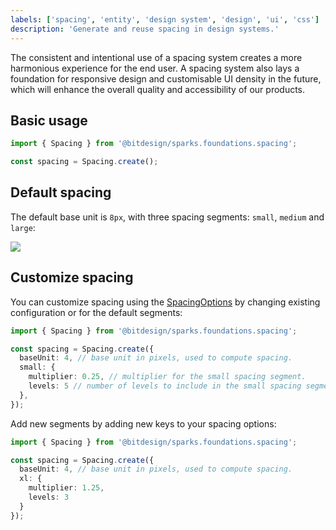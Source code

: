 ```yaml
---
labels: ['spacing', 'entity', 'design system', 'design', 'ui', 'css']
description: 'Generate and reuse spacing in design systems.'
---
```



The consistent and intentional use of a spacing system creates a more harmonious experience for the end user. A spacing system also lays a foundation for responsive design and customisable UI density in the future, which will enhance the overall quality and accessibility of our products.

## Basic usage

```ts
import { Spacing } from '@bitdesign/sparks.foundations.spacing';

const spacing = Spacing.create();
```

## Default spacing

The default base unit is `8px`, with three spacing segments: `small`, `medium` and `large`:

<img src={spacingDiagram} width={750} />

## Customize spacing

You can customize spacing using the [SpacingOptions](/) by changing existing configuration or for the default segments:

```ts
import { Spacing } from '@bitdesign/sparks.foundations.spacing';

const spacing = Spacing.create({
  baseUnit: 4, // base unit in pixels, used to compute spacing. 
  small: {
    multiplier: 0.25, // multiplier for the small spacing segment.
    levels: 5 // number of levels to include in the small spacing segment. 
  },
});
```

Add new segments by adding new keys to your spacing options:

```ts
import { Spacing } from '@bitdesign/sparks.foundations.spacing';

const spacing = Spacing.create({
  baseUnit: 4, // base unit in pixels, used to compute spacing. 
  xl: {
    multiplier: 1.25,
    levels: 3
  }
});
```
